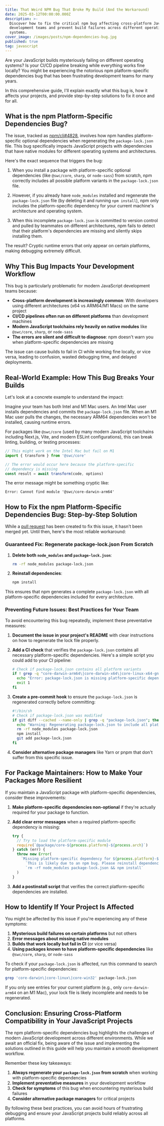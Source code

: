 ```yaml
---
title: That Weird NPM Bug That Broke My Build (And the Workaround)
date: 2025-03-12T00:00:00.000Z
description: >-
  Discover how to fix the critical npm bug affecting cross-platform JavaScript
  development teams and prevent build failures across different operating
  systems.
cover_image: /images/posts/npm-dependencies-bug.jpg
published: true
tag: javascript
---
```


Are your JavaScript builds mysteriously failing on different operating systems? Is your CI/CD pipeline breaking while everything works fine locally? You might be experiencing the notorious npm platform-specific dependencies bug that has been frustrating development teams for many years.

In this comprehensive guide, I'll explain exactly what this bug is, how it affects your projects, and provide step-by-step solutions to fix it once and for all.

## What is the npm Platform-Specific Dependencies Bug?

The issue, tracked as [npm/cli#4828](https://github.com/npm/cli/issues/4828), involves how npm handles platform-specific optional dependencies when regenerating the `package-lock.json` file. This bug specifically impacts JavaScript projects with dependencies that have native modules for different operating systems and architectures.

Here's the exact sequence that triggers the bug:

1. When you install a package with platform-specific optional dependencies (like `@swc/core`, `sharp`, or `node-sass`) from scratch, npm correctly includes all possible platform variants in the `package-lock.json` file.

2. However, if you already have `node_modules` installed and regenerate the `package-lock.json` file (by deleting it and running `npm install`), npm only includes the platform-specific dependency for your current machine's architecture and operating system.

3. When this incomplete `package-lock.json` is committed to version control and pulled by teammates on different architectures, npm fails to detect that their platform's dependencies are missing and silently skips installing them.

The result? Cryptic runtime errors that only appear on certain platforms, making debugging extremely difficult.

## Why This Bug Impacts Your Development Workflow

This bug is particularly problematic for modern JavaScript development teams because:

- **Cross-platform development is increasingly common**: With developers using different architectures (x64 vs ARM64/M1 Macs) on the same project
- **CI/CD pipelines often run on different platforms** than development machines
- **Modern JavaScript toolchains rely heavily on native modules** like `@swc/core`, `sharp`, or `node-sass`
- **The errors are silent and difficult to diagnose**: npm doesn't warn you when platform-specific dependencies are missing

The issue can cause builds to fail in CI while working fine locally, or vice versa, leading to confusion, wasted debugging time, and delayed deployments.

## Real-World Example: How This Bug Breaks Your Builds

Let's look at a concrete example to understand the impact:

Imagine your team has both Intel and M1 Mac users. An Intel Mac user installs dependencies and commits the `package-lock.json` file. When an M1 Mac user pulls the changes, the necessary ARM64 dependencies won't be installed, causing runtime errors.

For packages like `@swc/core` (used by many modern JavaScript toolchains including Next.js, Vite, and modern ESLint configurations), this can break linting, building, or testing processes:

```javascript
// This might work on the Intel Mac but fail on M1
import { transform } from '@swc/core'

// The error would occur here because the platform-specific
// dependency is missing
const result = await transform(code, options)
```

The error message might be something cryptic like:

```
Error: Cannot find module '@swc/core-darwin-arm64'
```

## How to Fix the npm Platform-Specific Dependencies Bug: Step-by-Step Solution

While a [pull request](https://github.com/npm/cli/pull/8127) has been created to fix this issue, it hasn't been merged yet. Until then, here's the most reliable workaround:

### Guaranteed Fix: Regenerate package-lock.json From Scratch

1. **Delete both `node_modules` and `package-lock.json`**:

   ```bash
   rm -rf node_modules package-lock.json
   ```

2. **Reinstall dependencies**:
   ```bash
   npm install
   ```

This ensures that npm generates a complete `package-lock.json` with all platform-specific dependencies included for every architecture.

### Preventing Future Issues: Best Practices for Your Team

To avoid encountering this bug repeatedly, implement these preventative measures:

1. **Document the issue in your project's README** with clear instructions on how to regenerate the lock file properly.

2. **Add a CI check** that verifies the `package-lock.json` contains all necessary platform-specific dependencies. Here's a simple script you could add to your CI pipeline:

   ```bash
   # Check if package-lock.json contains all platform variants
   if ! grep -q "core-darwin-arm64\|core-darwin-x64\|core-linux-x64-gnu" package-lock.json; then
     echo "Error: package-lock.json is missing platform-specific dependencies"
     exit 1
   fi
   ```

3. **Create a pre-commit hook** to ensure the `package-lock.json` is regenerated correctly before committing:

   ```bash
   #!/bin/sh
   # Check if package-lock.json was modified
   if git diff --cached --name-only | grep -q "package-lock.json"; then
     echo "Warning: Regenerating package-lock.json to include all platform dependencies"
     rm -rf node_modules package-lock.json
     npm install
     git add package-lock.json
   fi
   ```

4. **Consider alternative package managers** like Yarn or pnpm that don't suffer from this specific issue.

## For Package Maintainers: How to Make Your Packages More Resilient

If you maintain a JavaScript package with platform-specific dependencies, consider these improvements:

1. **Make platform-specific dependencies non-optional** if they're actually required for your package to function.

2. **Add clear error messages** when a required platform-specific dependency is missing:

   ```javascript
   try {
     // Try to load the platform-specific module
     require(`@package/core-${process.platform}-${process.arch}`)
   } catch (err) {
     throw new Error(
       `Missing platform-specific dependency for ${process.platform}-${process.arch}. ` +
         `This is likely due to an npm bug. Please reinstall dependencies by running: ` +
         `rm -rf node_modules package-lock.json && npm install`
     )
   }
   ```

3. **Add a postinstall script** that verifies the correct platform-specific dependencies are installed.

## How to Identify If Your Project Is Affected

You might be affected by this issue if you're experiencing any of these symptoms:

1. **Mysterious build failures on certain platforms** but not others
2. **Error messages about missing native modules**
3. **Builds that work locally but fail in CI** (or vice versa)
4. **Using packages known to have platform-specific dependencies** like `@swc/core`, `sharp`, or `node-sass`

To check if your `package-lock.json` is affected, run this command to search for platform-specific dependencies:

```bash
grep 'core-darwin\|core-linux\|core-win32' package-lock.json
```

If you only see entries for your current platform (e.g., only `core-darwin-arm64` on an M1 Mac), your lock file is likely incomplete and needs to be regenerated.

## Conclusion: Ensuring Cross-Platform Compatibility in Your JavaScript Projects

The npm platform-specific dependencies bug highlights the challenges of modern JavaScript development across different environments. While we await an official fix, being aware of the issue and implementing the solutions outlined in this guide will help you maintain a smooth development workflow.

Remember these key takeaways:

1. **Always regenerate your `package-lock.json` from scratch** when working with platform-specific dependencies
2. **Implement preventative measures** in your development workflow
3. **Check for symptoms** of this bug when encountering mysterious build failures
4. **Consider alternative package managers** for critical projects

By following these best practices, you can avoid hours of frustrating debugging and ensure your JavaScript projects build reliably across all platforms.
